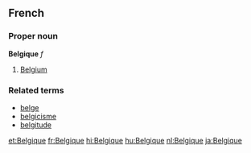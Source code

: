 ==French==
===Proper noun===
'''Belgique''' ''f''

# [[Belgium]]

===Related terms===
*[[belge]]
*[[belgicisme]]
*[[belgitude]]

[[et:Belgique]]
[[fr:Belgique]]
[[hi:Belgique]]
[[hu:Belgique]]
[[nl:Belgique]]
[[ja:Belgique]]